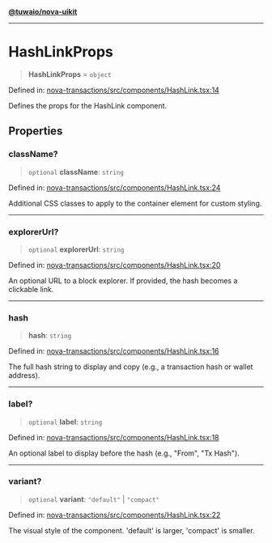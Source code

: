 [**@tuwaio/nova-uikit**](../../../README.md)

***

# HashLinkProps

> **HashLinkProps** = `object`

Defined in: [nova-transactions/src/components/HashLink.tsx:14](https://github.com/TuwaIO/nova-uikit/blob/a67b545111d0920e81369a66855ababc0551c3bc/packages/nova-transactions/src/components/HashLink.tsx#L14)

Defines the props for the HashLink component.

## Properties

### className?

> `optional` **className**: `string`

Defined in: [nova-transactions/src/components/HashLink.tsx:24](https://github.com/TuwaIO/nova-uikit/blob/a67b545111d0920e81369a66855ababc0551c3bc/packages/nova-transactions/src/components/HashLink.tsx#L24)

Additional CSS classes to apply to the container element for custom styling.

***

### explorerUrl?

> `optional` **explorerUrl**: `string`

Defined in: [nova-transactions/src/components/HashLink.tsx:20](https://github.com/TuwaIO/nova-uikit/blob/a67b545111d0920e81369a66855ababc0551c3bc/packages/nova-transactions/src/components/HashLink.tsx#L20)

An optional URL to a block explorer. If provided, the hash becomes a clickable link.

***

### hash

> **hash**: `string`

Defined in: [nova-transactions/src/components/HashLink.tsx:16](https://github.com/TuwaIO/nova-uikit/blob/a67b545111d0920e81369a66855ababc0551c3bc/packages/nova-transactions/src/components/HashLink.tsx#L16)

The full hash string to display and copy (e.g., a transaction hash or wallet address).

***

### label?

> `optional` **label**: `string`

Defined in: [nova-transactions/src/components/HashLink.tsx:18](https://github.com/TuwaIO/nova-uikit/blob/a67b545111d0920e81369a66855ababc0551c3bc/packages/nova-transactions/src/components/HashLink.tsx#L18)

An optional label to display before the hash (e.g., "From", "Tx Hash").

***

### variant?

> `optional` **variant**: `"default"` \| `"compact"`

Defined in: [nova-transactions/src/components/HashLink.tsx:22](https://github.com/TuwaIO/nova-uikit/blob/a67b545111d0920e81369a66855ababc0551c3bc/packages/nova-transactions/src/components/HashLink.tsx#L22)

The visual style of the component. 'default' is larger, 'compact' is smaller.
